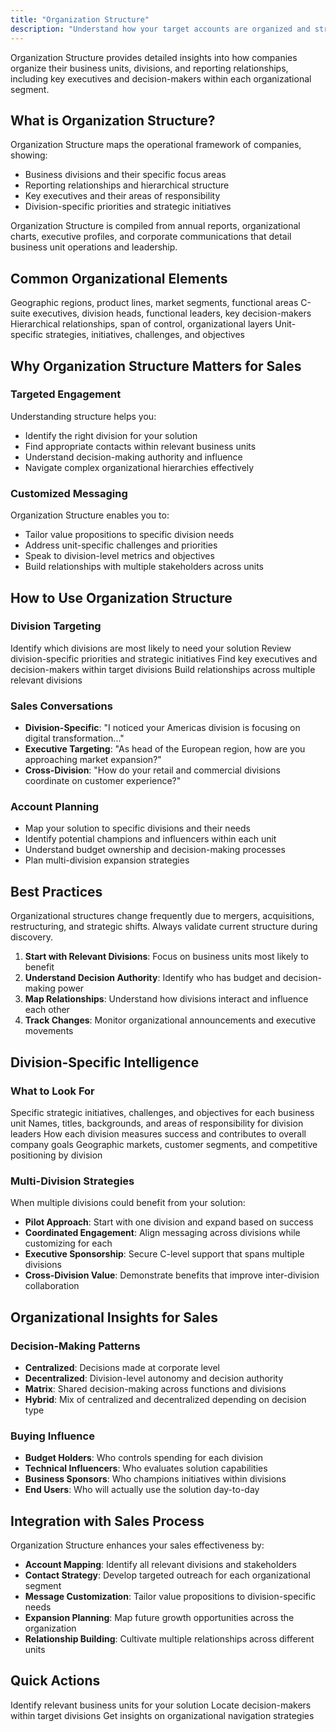 ```yaml
---
title: "Organization Structure"
description: "Understand how your target accounts are organized and structured"
---
```


Organization Structure provides detailed insights into how companies organize their business units, divisions, and reporting relationships, including key executives and decision-makers within each organizational segment.

## What is Organization Structure?

Organization Structure maps the operational framework of companies, showing:

- Business divisions and their specific focus areas
- Reporting relationships and hierarchical structure
- Key executives and their areas of responsibility
- Division-specific priorities and strategic initiatives

<Info>
  Organization Structure is compiled from annual reports, organizational charts, executive profiles, and corporate communications that detail business unit operations and leadership.
</Info>

## Common Organizational Elements

<CardGroup cols={2}>
  <Card title="Business Divisions" icon="sitemap">
    Geographic regions, product lines, market segments, functional areas
  </Card>
  <Card title="Executive Leadership" icon="user-tie">
    C-suite executives, division heads, functional leaders, key decision-makers
  </Card>
  <Card title="Reporting Structure" icon="network-wired">
    Hierarchical relationships, span of control, organizational layers
  </Card>
  <Card title="Division Priorities" icon="bullseye">
    Unit-specific strategies, initiatives, challenges, and objectives
  </Card>
</CardGroup>

## Why Organization Structure Matters for Sales

### **Targeted Engagement**

Understanding structure helps you:

- Identify the right division for your solution
- Find appropriate contacts within relevant business units
- Understand decision-making authority and influence
- Navigate complex organizational hierarchies effectively

### **Customized Messaging**

Organization Structure enables you to:

- Tailor value propositions to specific division needs
- Address unit-specific challenges and priorities
- Speak to division-level metrics and objectives
- Build relationships with multiple stakeholders across units

## How to Use Organization Structure

### **Division Targeting**

<Tabs>
  <Tab title="Relevance Assessment">
    Identify which divisions are most likely to need your solution
  </Tab>
  <Tab title="Priority Mapping">
    Review division-specific priorities and strategic initiatives
  </Tab>
  <Tab title="Contact Identification">
    Find key executives and decision-makers within target divisions
  </Tab>
  <Tab title="Multi-Threading">
    Build relationships across multiple relevant divisions
  </Tab>
</Tabs>

### **Sales Conversations**

- **Division-Specific**: "I noticed your Americas division is focusing on digital transformation..."
- **Executive Targeting**: "As head of the European region, how are you approaching market expansion?"
- **Cross-Division**: "How do your retail and commercial divisions coordinate on customer experience?"

### **Account Planning**

- Map your solution to specific divisions and their needs
- Identify potential champions and influencers within each unit
- Understand budget ownership and decision-making processes
- Plan multi-division expansion strategies

## Best Practices

<Warning>
  Organizational structures change frequently due to mergers, acquisitions, restructuring, and strategic shifts. Always validate current structure during discovery.
</Warning>

1. **Start with Relevant Divisions**: Focus on business units most likely to benefit
2. **Understand Decision Authority**: Identify who has budget and decision-making power
3. **Map Relationships**: Understand how divisions interact and influence each other
4. **Track Changes**: Monitor organizational announcements and executive movements

## Division-Specific Intelligence

### **What to Look For**

<AccordionGroup>
  <Accordion title="Division Priorities">
    Specific strategic initiatives, challenges, and objectives for each business unit
  </Accordion>
  <Accordion title="Key Executives">
    Names, titles, backgrounds, and areas of responsibility for division leaders
  </Accordion>
  <Accordion title="Performance Metrics">
    How each division measures success and contributes to overall company goals
  </Accordion>
  <Accordion title="Market Focus">
    Geographic markets, customer segments, and competitive positioning by division
  </Accordion>
</AccordionGroup>

### **Multi-Division Strategies**

When multiple divisions could benefit from your solution:

- **Pilot Approach**: Start with one division and expand based on success
- **Coordinated Engagement**: Align messaging across divisions while customizing for each
- **Executive Sponsorship**: Secure C-level support that spans multiple divisions
- **Cross-Division Value**: Demonstrate benefits that improve inter-division collaboration

## Organizational Insights for Sales

### **Decision-Making Patterns**

- **Centralized**: Decisions made at corporate level
- **Decentralized**: Division-level autonomy and decision authority
- **Matrix**: Shared decision-making across functions and divisions
- **Hybrid**: Mix of centralized and decentralized depending on decision type

### **Buying Influence**

- **Budget Holders**: Who controls spending for each division
- **Technical Influencers**: Who evaluates solution capabilities
- **Business Sponsors**: Who champions initiatives within divisions
- **End Users**: Who will actually use the solution day-to-day

## Integration with Sales Process

Organization Structure enhances your sales effectiveness by:

- **Account Mapping**: Identify all relevant divisions and stakeholders
- **Contact Strategy**: Develop targeted outreach for each organizational segment
- **Message Customization**: Tailor value propositions to division-specific needs
- **Expansion Planning**: Map future growth opportunities across the organization
- **Relationship Building**: Cultivate multiple relationships across different units

## Quick Actions

<CardGroup cols={3}>
  <Card title="Map Target Divisions" icon="sitemap">
    Identify relevant business units for your solution
  </Card>
  <Card title="Find Key Contacts" icon="users" href="/account-intelligence/contacts">
    Locate decision-makers within target divisions
  </Card>
  <Card title="Ask AI Assistant" icon="message" href="/account-intelligence/ai-assistant">
    Get insights on organizational navigation strategies
  </Card>
</CardGroup>